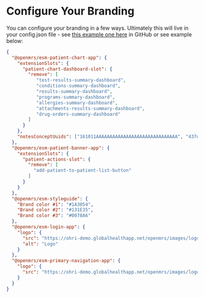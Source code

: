 # Configure Your Branding

You can configure your branding in a few ways. Ultimately this will live in your config.json file - see [this example one here](https://github.com/UCSF-IGHS/openmrs-esm-ohri/blob/master/packages/esm-ohri-core-app/src/ohri-patient-dashboards-config.json) in GitHub or see example below:

```json
{
  "@openmrs/esm-patient-chart-app": {
    "extensionSlots": {
      "patient-chart-dashboard-slot": {
        "remove": [
           "test-results-summary-dashboard",
           "conditions-summary-dashboard",
           "results-summary-dashboard",
           "programs-summary-dashboard",
           "allergies-summary-dashboard",
           "attachments-results-summary-dashboard",
           "drug-orders-summary-dashboard"
        ]
      }
    },
    "notesConceptUuids": ["161011AAAAAAAAAAAAAAAAAAAAAAAAAAAAAA", "437d1e25-e7ab-481c-aabc-01f21c6cdef1"]
  },
  "@openmrs/esm-patient-banner-app": {
    "extensionSlots": {
      "patient-actions-slot": {
        "remove": [
          "add-patient-to-patient-list-button"
        ]
      }
    }
  },
  "@openmrs/esm-styleguide": {
    "Brand color #1": "#1A3054",
    "Brand color #2": "#131E35",
    "Brand color #3": "#0078A6"
  },
  "@openmrs/esm-login-app": {
    "logo": {
      "src": "https://ohri-demo.globalhealthapp.net/openmrs/images/logos/ohri_logo_lightbg.svg",
      "alt": "Logo"
    }
  },
  "@openmrs/esm-primary-navigation-app": {
    "logo": {
      "src": "https://ohri-demo.globalhealthapp.net/openmrs/images/logos/ohri_logo_darkbg.svg"
    }
  }
}
```

